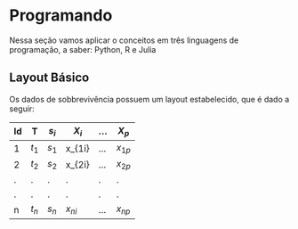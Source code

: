 # Programando

Nessa seção vamos aplicar o conceitos em três linguagens de programação, a saber: Python, R e Julia

## Layout Básico
Os dados de sobbrevivência possuem um layout estabelecido, que é dado a seguir:

| Id | T   | $s_i$ | $X_i$ | ... | $X_p$ |
|----|-----|-------|-----|-----|-----|
| 1  | $t_1$ | $s_1$   | x_{1i} | ... | $x_{1p}$ |
| 2  | $t_2$ | $s_2$   | x_{2i} | ... | $x_{2p}$ |
| .  | .   | .     | .   | .   | .   |
| .  | .   | .     | .   | .   | .   |
| n  | $t_n$ | $s_n$   | $x_{ni}$ | ... | $x_{np}$ |